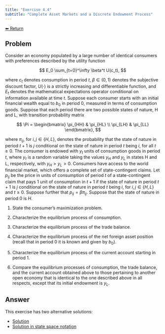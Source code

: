```yaml
---
title: "Exercise 4.4"
subtitle: "Complete Asset Markets and a Discrete Endowment Process"
---
```

<a class="return-button" href="index.qmd">⬅ Return</a>

## Problem

Consider an economy populated by a large number of identical consumers with preferences described by the utility function

$$
E_0 \sum_{t=0}^\infty \beta^t U(c_t),
$$

where $c_t$ denotes consumption in period $t$, $\beta \in (0, 1)$ denotes the subjective discount factor, $U(\cdot)$ is a strictly increasing and differentiable function, and $E_t$ denotes the mathematical expectations operator conditional on information available at time $t$. Suppose each consumer starts with an initial financial wealth equal to $b_0$ in period 0, measured in terms of consumption goods. Suppose that each period there are two possible states of nature, H and L, with transition probability matrix

$$
\Pi =
\begin{bmatrix}
\pi_{HH} & \pi_{HL} \\
\pi_{LH} & \pi_{LL}
\end{bmatrix},
$$

where $\pi_{ij}$, for $i, j \in \{H, L\}$, denotes the probability that the state of nature in period $t+1$ is $j$ conditional on the state of nature in period $t$ being $i$, for all $t \geq 0$. The consumer is endowed with $y_t$ units of consumption goods in period $t$, where $y_t$ is a random variable taking the values $y_H$ and $y_L$ in states H and L, respectively, with $y_H > y_L > 0$. Consumers have access to the world financial market, which offers a complete set of state-contingent claims. Let $p_{ij}$ be the price in units of consumption of period $t$ of a state-contingent claim that pays 1 unit of consumption in $t+1$ if the state of nature in period $t+1$ is $j$ conditional on the state of nature in period $t$ being $i$, for $i, j \in \{H, L\}$ and $t \geq 0$. Suppose further that $p_{ij} = \beta \pi_{ij}$. Suppose that the state of nature in period 0 is $H$.

1. State the consumer’s maximization problem.

2. Characterize the equilibrium process of consumption.

3. Characterize the equilibrium process of the trade balance.

4. Characterize the equilibrium process of the net foreign asset position (recall that in period 0 it is known and given by $b_0$).

5. Characterize the equilibrium process of the current account starting in period 1.

6. Compare the equilibrium processes of consumption, the trade balance, and the current account obtained above to those pertaining to another open economy that is identical to the one described above in all respects, except that its initial endowment is $y_L$.

## Answer

This exercise has two alternative solutions:

- [Solution](4_4_Solution.qmd)
- [Solution in state space notation](4_4_Solution_state_space.qmd)